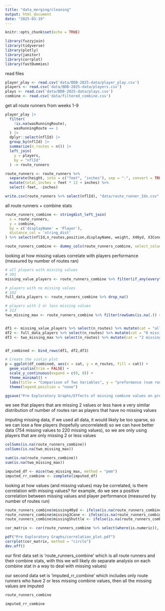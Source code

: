 ```yaml
---
title: "data_merging/cleaning"
output: html_document
date: "2025-03-19"
---
```


```r
knitr::opts_chunk$set(echo = TRUE)
```

```r
library(fuzzyjoin)
library(tidyverse)
library(plotly)
library(janitor)
library(corrplot)
library(fastDummies)
```


read files
```r
player_play <- read.csv('data/BDB-2025-data/player_play.csv')
players <- read.csv('data/BDB-2025-data/players.csv')
plays <- read.csv('data/BDB-2025-data/plays.csv')
combine <- read.csv('data/filtered_combine.csv')
```

get all route runners from weeks 1-9
```r
player_play |> 
  filter(
    !is.na(wasRunningRoute),
    wasRunningRoute == 1
  ) |> 
  dplyr::select(nflId) |> 
  group_by(nflId) |> 
  summarize(n_routes = n()) |> 
  left_join(
    y = players,
    by = "nflId"
  ) -> route_runners

route_runners <- route_runners %>%
  separate(height, into = c("feet", "inches"), sep = "-", convert = TRUE) %>%
  mutate(total_inches = feet * 12 + inches) %>%
  select(-feet, -inches)

write.csv(route_runners %>% select(nflId), "data/route_runner_Ids.csv", row.names = FALSE)
```



all route runners + combine stats 
```r
route_runners_combine <- stringdist_left_join(
  x = route_runners,
  y = combine,
  by = c('displayName' = 'Player'),
  distance_col = 'string_dist'
) %>% select(nflId,n_routes,position,displayName, weight, X40yd, X3Cone, Shuttle, total_inches)

route_runners_combine <- dummy_cols(route_runners_combine, select_columns = "position", remove_first_dummy = F, remove_selected_columns = T)

```


looking at how missing values correlate with players performance (measured by number of routes ran)
```r
# all players with missing values
# 301
missing_value_players <- route_runners_combine %>% filter(if_any(everything(), is.na))

# players with no missing values
# 192
full_data_players <- route_runners_combine %>% drop_na()

# players with 2 or less missing values
# 313
two_missing_max <- route_runners_combine %>% filter(rowSums(is.na(.)) <= 2)


df1 <- missing_value_players %>% select(n_routes) %>% mutate(cat = "all missing")
df2 <- full_data_players %>% select(n_routes) %>% mutate(cat = "0 missing")
df3 <- two_missing_max %>% select(n_routes) %>% mutate(cat = "2 missing")


df_combined <- bind_rows(df1, df2,df3)

# Create the violin plot
p = ggplot(df_combined, aes(x = cat, y = n_routes, fill = cat)) +
  geom_violin(trim = FALSE) + 
  scale_y_continuous(expand = c(0, 0)) +
  theme_minimal() +
  labs(title = "Comparison of Two Variables", y = "preformance (num routes)", x = "number of missing combine speed stats") +
  theme(legend.position = "none")

ggsave("Pre Exploratory Graphs/Effects of missing combine values on preformance.png", plot = p, width = 8, height = 6, dpi = 300)
```
we see that players that are missing 2 values or less have a very similar distribution of number of routes ran as players that have no missing values


imputing missing data, if we used all data, it would likely be too sparse, so we can lose a few players (hopefully uncorrelated) so we can have better data (754 missing values to 220 missing values), so we are only using players that are only missing 2 or less values
```r
colSums(is.na(route_runners_combine))
colSums(is.na(two_missing_max))

sum(is.na(route_runners_combine))
sum(is.na(two_missing_max))

imputed_df <- mice(two_missing_max, method = "pmm")
imputed_rr_combine <- complete(imputed_df)
```


looking at how values (and missing values) may be correlated, is there correlation with missing values? for example, do we see a positive correlation between missing values and player performance (measured by number of routes run)
```r
route_runners_combine$missing40yd <- ifelse(is.na(route_runners_combine$X40yd), 1, 0)
route_runners_combine$missing3Cone <- ifelse(is.na(route_runners_combine$X3Cone), 1, 0)
route_runners_combine$missingShuttle <- ifelse(is.na(route_runners_combine$Shuttle), 1, 0)
```


```r
cor_matrix <- cor(route_runners_combine %>% select(where(is.numeric)), use = "pairwise.complete.obs")

pdf("Pre Exploratory Graphs/correlation_plot.pdf")
corrplot(cor_matrix, method = "circle")
dev.off()
```

our first data set is 'route_runners_combine' which is all route runners and their combine stats, with this we will likely do separate analysis on each combine stat in a way to deal with missing values)

our second data set is 'imputed_rr_combine' which includes only route runners who have 2 or less missing combine values, then all the missing values are imputed
```r

route_runners_combine

imputed_rr_combine

```